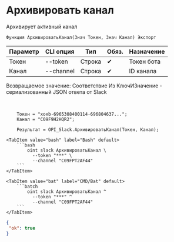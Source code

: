 ﻿---
sidebar_position: 4
description: Архивировать канал и другие функции для работы с Slack в Открытом пакете интеграций - бесплатной open-source библиотеке интеграций для 1С:Предприятие 8, OneScript и CLI
keywords: [1C, 1С, 1С:Предприятие, 1С:Предприятие 8.3, API, Интеграция, Сервисы, Обмен, OneScript, CLI, Slack]
---


# Архивировать канал
 Архивирует активный канал



`Функция АрхивироватьКанал(Знач Токен, Знач Канал) Экспорт`

  | Параметр | CLI опция | Тип | Обяз. | Назначение |
  |-|-|-|-|-|
  | Токен | --token | Строка | &#x2714; | Токен бота |
  | Канал | --channel | Строка | &#x2714; | ID канала |

  
  Возвращаемое значение:   Соответствие Из КлючИЗначение - сериализованный JSON ответа от Slack

<br/>




```bsl title="Пример использования для 1С:Предприятие/OneScript"
    Токен = "xoxb-6965308400114-696804637...";
    Канал = "C09F9H2HQR2";

    Результат = OPI_Slack.АрхивироватьКанал(Токен, Канал);
```
    

 <Tabs>
  
    <TabItem value="bash" label="Bash" default>
        ```bash
            oint slack АрхивироватьКанал \
              --token "***" \
              --channel "C09FPT2AF44"
        ```
    </TabItem>
  
    <TabItem value="bat" label="CMD/Bat" default>
        ```batch
            oint slack АрхивироватьКанал ^
              --token "***" ^
              --channel "C09FPT2AF44"
        ```
    </TabItem>
</Tabs>


```json title="Результат"
{
 "ok": true
}
```
